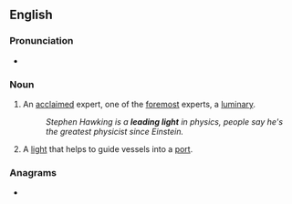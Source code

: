 ==English==

===Pronunciation===
* {{audio|En-au-leading light.ogg|Audio (AU)|lang=en}}

===Noun===
{{en-noun}}

# {{lb|en|idiomatic}} An [[acclaimed]] expert, one of the [[foremost]] experts, a [[luminary]].
#: ''Stephen Hawking is a '''leading light''' in physics, people say he's the greatest physicist since Einstein.''
# {{lb|en|nautical|navigation}} A [[light]] that helps to guide vessels into a [[port]].

===Anagrams===
* {{anagrams|en|a=adegghiillnt|leadlighting}}